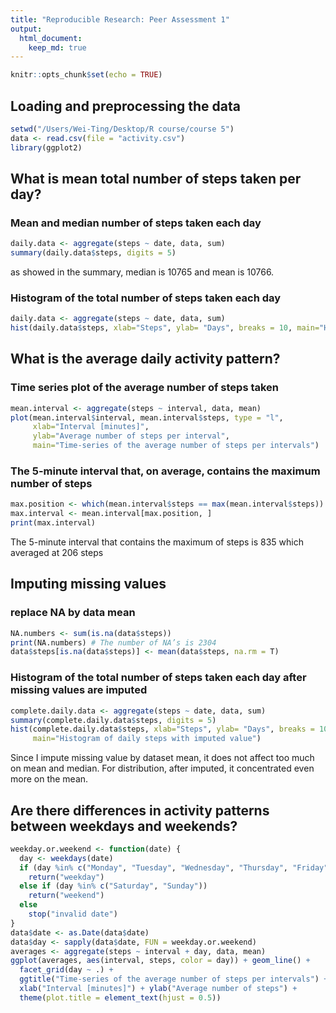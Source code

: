 ```yaml
---
title: "Reproducible Research: Peer Assessment 1"
output: 
  html_document:
    keep_md: true
---
```


```r
knitr::opts_chunk$set(echo = TRUE)
```

## Loading and preprocessing the data
```r
setwd("/Users/Wei-Ting/Desktop/R course/course 5")
data <- read.csv(file = "activity.csv")
library(ggplot2)
```


## What is mean total number of steps taken per day?
### Mean and median number of steps taken each day
```r
daily.data <- aggregate(steps ~ date, data, sum)
summary(daily.data$steps, digits = 5)
```
as showed in the summary, median is 10765 and mean is 10766.

### Histogram of the total number of steps taken each day
```r
daily.data <- aggregate(steps ~ date, data, sum)
hist(daily.data$steps, xlab="Steps", ylab= "Days", breaks = 10, main="Histogram of daily steps")
```


## What is the average daily activity pattern?
### Time series plot of the average number of steps taken
```r
mean.interval <- aggregate(steps ~ interval, data, mean)
plot(mean.interval$interval, mean.interval$steps, type = "l",
     xlab="Interval [minutes]", 
     ylab="Average number of steps per interval", 
     main="Time-series of the average number of steps per intervals")
```

### The 5-minute interval that, on average, contains the maximum number of steps
```r
max.position <- which(mean.interval$steps == max(mean.interval$steps))
max.interval <- mean.interval[max.position, ]
print(max.interval)
```
The 5-minute interval that contains the maximum of steps is 835 which averaged at 206 steps


## Imputing missing values
### replace NA by data mean
```r
NA.numbers <- sum(is.na(data$steps))
print(NA.numbers) # The number of NA’s is 2304
data$steps[is.na(data$steps)] <- mean(data$steps, na.rm = T) 
```

### Histogram of the total number of steps taken each day after missing values are imputed
```r
complete.daily.data <- aggregate(steps ~ date, data, sum)
summary(complete.daily.data$steps, digits = 5)
hist(complete.daily.data$steps, xlab="Steps", ylab= "Days", breaks = 10, 
     main="Histogram of daily steps with imputed value")
```
Since I impute missing value by dataset mean, it does not affect too much on mean and median. For distribution, after imputed, it concentrated even more on the mean.


## Are there differences in activity patterns between weekdays and weekends?
```r
weekday.or.weekend <- function(date) {
  day <- weekdays(date)
  if (day %in% c("Monday", "Tuesday", "Wednesday", "Thursday", "Friday"))
    return("weekday")
  else if (day %in% c("Saturday", "Sunday"))
    return("weekend")
  else
    stop("invalid date")
}
data$date <- as.Date(data$date)
data$day <- sapply(data$date, FUN = weekday.or.weekend)
averages <- aggregate(steps ~ interval + day, data, mean)
ggplot(averages, aes(interval, steps, color = day)) + geom_line() + 
  facet_grid(day ~ .) +
  ggtitle("Time-series of the average number of steps per intervals") +
  xlab("Interval [minutes]") + ylab("Average number of steps") + 
  theme(plot.title = element_text(hjust = 0.5))
```
